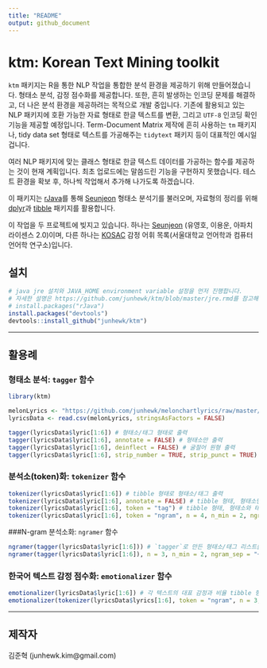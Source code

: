 ```yaml
---
title: "README"
output: github_document
---
```


# ktm: Korean Text Mining toolkit

`ktm` 패키지는 R을 통한 NLP 작업을 통합한 분석 환경을 제공하기 위해 만들어졌습니다. 형태소 분석, 감정 점수화를 제공합니다. 또한, 흔히 발생하는 인코딩 문제를 해결하고, 더 나은 분석 환경을 제공하려는 목적으로 개발 중입니다. 기존에 활용되고 있는 NLP 패키지에 호환 가능한 자료 형태로 한글 텍스트를 변환, 그리고 `UTF-8` 인코딩 확인 기능을 제공할 예정입니다. Term-Document Matrix 제작에 흔히 사용하는 `tm` 패키지나, tidy data set 형태로 텍스트를 가공해주는 `tidytext` 패키지 등이 대표적인 예시일 겁니다.

여러 NLP 패키지에 맞는 클래스 형태로 한글 텍스트 데이터를 가공하는 함수를 제공하는 것이 현재 계획입니다. 최초 업로드에는 말씀드린 기능을 구현하지 못했습니다. 테스트 환경을 확보 후, 하나씩 작업해서 추가해 나가도록 하겠습니다.

이 패키지는 [rJava](https://cran.r-project.org/package=rJava)를 통해 [Seunjeon](https://bitbucket.org/eunjeon/seunjeon) 형태소 분석기를 불러오며, 자료형의 정리를 위해  [dplyr](https://cran.r-project.org/package=dplyr)과 [tibble](https://cran.r-project.org/package=tibble) 패키지를 활용합니다.

이 작업을 두 프로젝트에 빚지고 있습니다. 하나는 [Seunjeon](https://bitbucket.org/eunjeon/seunjeon) (유영호, 이용운, 아파치 라이센스 2.0)이며, 다른 하나는 [KOSAC](http://word.snu.ac.kr/kosac) 감정 어휘 목록(서울대학교 언어학과 컴퓨터언어학 연구소)입니다.

## 설치

``` r
# java jre 설치와 JAVA_HOME environment variable 설정을 먼저 진행합니다.
# 자세한 설명은 https://github.com/junhewk/ktm/blob/master/jre.rmd를 참고해주세요.
# install.packages("rJava")
install.packages("devtools")
devtools::install_github("junhewk/ktm")
```

***

## 활용례

### 형태소 분석: `tagger` 함수

``` r
library(ktm)

melonLyrics <- "https://github.com/junhewk/melonchartlyrics/raw/master/melon_ranking_lyrics_1964-2016.csv"
lyricsData <- read.csv(melonLyrics, stringsAsFactors = FALSE)

tagger(lyricsData$lyric[1:6]) # 형태소/태그 형태로 출력
tagger(lyricsData$lyric[1:6], annotate = FALSE) # 형태소만 출력
tagger(lyricsData$lyric[1:6], deinflect = FALSE) # 굴절어 원형 출력
tagger(lyricsData$lyric[1:6], strip_number = TRUE, strip_punct = TRUE) # 숫자, 기호 제거
```

### 분석소(token)화: `tokenizer` 함수

``` r
tokenizer(lyricsData$lyric[1:6]) # tibble 형태로 형태소/태그 출력
tokenizer(lyricsData$lyric[1:6], annotate = FALSE) # tibble 형태, 형태소만 출력
tokenizer(lyricsData$lyric[1:6], token = "tag") # tibble 형태, 형태소와 태그를 별도 칼럼으로
tokenizer(lyricsData$lyric[1:6], token = "ngram", n = 4, n_min = 2, ngram_sep = " ") # tibble 형태, 형태소 bigram부터 quadgram까지 출력
```

###N-gram 분석소화: `ngramer` 함수

``` r
ngramer(tagger(lyricsData$lyric[1:6])) # `tagger`로 만든 형태소/태그 리스트를 ngram으로
ngramer(tagger(lyricsData$lyric[1:6]), n = 3, n_min = 2, ngram_sep = "+")
```

### 한국어 텍스트 감정 점수화: `emotionalizer` 함수

``` r
emotionalizer(lyricsData$lyric[1:6]) # 각 텍스트의 대표 감정과 비율 tibble 형태로 출력
emotionalizer(tokenizer(lyricsData$lyrics[1:6], token = "ngram", n = 3, n_min = 2, ngram_sep = ";")) # bigram과 trigram의 감정값만 구하고 싶은 경우, 결과값은 `tokenizer` tibble에 KOSAC polarity dataset이 join된 형태로 제공됨
```

***

## 제작자

김준혁 (junhewk.kim@gmail.com)

